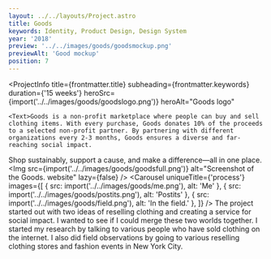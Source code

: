 ```yaml
---
layout: ../../layouts/Project.astro
title: Goods
keywords: Identity, Product Design, Design System
year: '2018'
preview: '../../images/goods/goodsmockup.png'
previewAlt: 'Good mockup'
position: 7
---
```




<ProjectInfo
    title={frontmatter.title}
    subheading={frontmatter.keywords}
    duration={'15 weeks'}
    heroSrc={import('../../images/goods/goodslogo.png')}
    heroAlt="Goods logo"
>
    <Text>Goods is a non-profit marketplace where people can buy and sell clothing items. With every purchase, Goods donates 10% of the proceeds to a selected non-profit partner. By partnering with different organizations every 2-3 months, Goods ensures a diverse and far-reaching social impact.
Shop sustainably, support a cause, and make a difference—all in one place.</Text>
</ProjectInfo>
<Img
    src={import('../../images/goods/goodsfull.png')}
    alt="Screenshot of the Goods. website"
    lazy={false}
/>
<Carousel
    uniqueTitle={'process'}
    images={[
        { src: import('../../images/goods/me.png'), alt: 'Me' },
        { src: import('../../images/goods/postits.png'), alt: 'Postits' },
        { src: import('../../images/goods/field.png'), alt: 'In the field.' },
    ]}
/>
<Heading text="Research" />
<Text>The project started out with two ideas of reselling clothing and creating a service for social impact.
    I wanted to see if I could merge these two worlds together. I started my research by talking to various
    people who have sold clothing on the internet. I also did field observations by going to various
    reselling clothing stores and fashion events in New York City.</Text>
